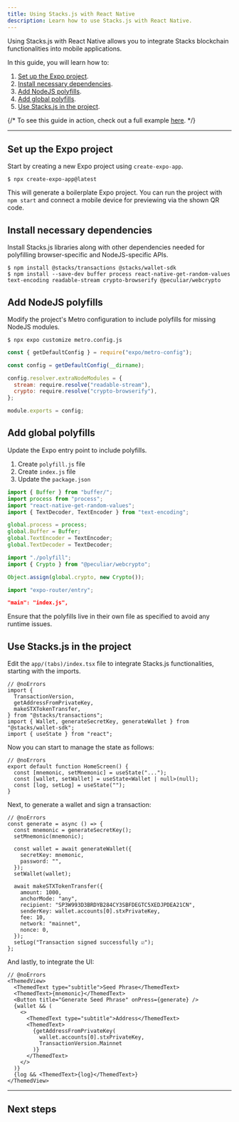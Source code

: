```yaml
---
title: Using Stacks.js with React Native
description: Learn how to use Stacks.js with React Native.
---
```




Using Stacks.js with React Native allows you to integrate Stacks blockchain functionalities into mobile applications.

In this guide, you will learn how to:

1. [Set up the Expo project](#set-up-the-expo-project).
2. [Install necessary dependencies](#install-necessary-dependencies).
3. [Add NodeJS polyfills](#add-nodejs-polyfills).
4. [Add global polyfills](#add-global-polyfills).
5. [Use Stacks.js in the project](#use-stacksjs-in-the-project).

{/* <Callout>To see this guide in action, check out a full example [here](https://github.com/hirosystems/stacks.js-react-native-expo-51).</Callout> */}

---

## Set up the Expo project

Start by creating a new Expo project using `create-expo-app`.

```terminal
$ npx create-expo-app@latest
```

This will generate a boilerplate Expo project. You can run the project with `npm start` and connect a mobile device for previewing via the shown QR code.

## Install necessary dependencies

Install Stacks.js libraries along with other dependencies needed for polyfilling browser-specific and NodeJS-specific APIs.

```terminal
$ npm install @stacks/transactions @stacks/wallet-sdk
$ npm install --save-dev buffer process react-native-get-random-values text-encoding readable-stream crypto-browserify @peculiar/webcrypto
```

## Add NodeJS polyfills

Modify the project's Metro configuration to include polyfills for missing NodeJS modules.

```terminal
$ npx expo customize metro.config.js
```

```js metro.config.js
const { getDefaultConfig } = require("expo/metro-config");

const config = getDefaultConfig(__dirname);

config.resolver.extraNodeModules = {
  stream: require.resolve("readable-stream"),
  crypto: require.resolve("crypto-browserify"),
};

module.exports = config;
```

## Add global polyfills

Update the Expo entry point to include polyfills.

1. Create `polyfill.js` file
2. Create `index.js` file
3. Update the `package.json`

```js polyfill.js
import { Buffer } from "buffer/";
import process from "process";
import "react-native-get-random-values";
import { TextDecoder, TextEncoder } from "text-encoding";

global.process = process;
global.Buffer = Buffer;
global.TextEncoder = TextEncoder;
global.TextDecoder = TextDecoder;
```

```js index.js
import "./polyfill";
import { Crypto } from "@peculiar/webcrypto";

Object.assign(global.crypto, new Crypto());

import "expo-router/entry";
```

```json package.json
"main": "index.js",
```

<Callout>
Ensure that the polyfills live in their own file as specified to avoid any runtime issues.
</Callout>

## Use Stacks.js in the project

Edit the `app/(tabs)/index.tsx` file to integrate Stacks.js functionalities, starting with the imports.

```tsx twoslash title="app/(tabs)/index.tsx"
// @noErrors
import {
  TransactionVersion,
  getAddressFromPrivateKey,
  makeSTXTokenTransfer,
} from "@stacks/transactions";
import { Wallet, generateSecretKey, generateWallet } from "@stacks/wallet-sdk";
import { useState } from "react";
```

Now you can start to manage the state as follows:

```tsx twoslash title="app/(tabs)/index.tsx"
// @noErrors
export default function HomeScreen() {
  const [mnemonic, setMnemonic] = useState("...");
  const [wallet, setWallet] = useState<Wallet | null>(null);
  const [log, setLog] = useState("");
}
```

Next, to generate a wallet and sign a transaction:

```tsx twoslash title="app/(tabs)/index.tsx"
// @noErrors
const generate = async () => {
  const mnemonic = generateSecretKey();
  setMnemonic(mnemonic);

  const wallet = await generateWallet({
    secretKey: mnemonic,
    password: "",
  });
  setWallet(wallet);

  await makeSTXTokenTransfer({
    amount: 1000,
    anchorMode: "any",
    recipient: "SP3W993D3BRDYB284CY3SBFDEGTC5XEDJPDEA21CN",
    senderKey: wallet.accounts[0].stxPrivateKey,
    fee: 10,
    network: "mainnet",
    nonce: 0,
  });
  setLog("Transaction signed successfully ☑");
};
```

And lastly, to integrate the UI:

```tsx twoslash title="app/(tabs)/index.tsx"
// @noErrors
<ThemedView>
  <ThemedText type="subtitle">Seed Phrase</ThemedText>
  <ThemedText>{mnemonic}</ThemedText>
  <Button title="Generate Seed Phrase" onPress={generate} />
  {wallet && (
    <>
      <ThemedText type="subtitle">Address</ThemedText>
      <ThemedText>
        {getAddressFromPrivateKey(
          wallet.accounts[0].stxPrivateKey,
          TransactionVersion.Mainnet
        )}
      </ThemedText>
    </>
  )}
  {log && <ThemedText>{log}</ThemedText>}
</ThemedView>
```

---

## Next steps

<Cards>
  <Card
    href="/stacks/stacks.js/packages/transactions"
    title="API References"
    description="Dive into the API references for Stacks.js."
  />
</Cards>